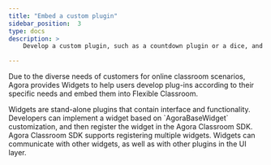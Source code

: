 ```yaml
---
title: "Embed a custom plugin"
sidebar_position:  3
type: docs
description: >
    Develop a custom plugin, such as a countdown plugin or a dice, and embed the plugin in the flexible classroom

---
```




Due to the diverse needs of customers for online classroom scenarios, Agora provides Widgets to help users develop plug-ins according to their specific needs and embed them into Flexible Classroom.

<PlatformWrapper notAllowed="web">
<PlatformWrapper notAllowed="electron">
Widgets are stand-alone plugins that contain interface and functionality. Developers can implement a widget based on `AgoraBaseWidget` customization, and then register the widget in the Agora Classroom SDK. Agora Classroom SDK supports registering multiple widgets. Widgets can communicate with other widgets, as well as with other plugins in the UI layer.
</PlatformWrapper>
</PlatformWrapper>

<EmbedPlugin />
